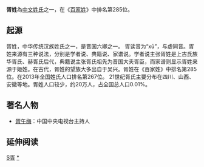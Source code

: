 {{Unreferenced|time=2017-07-21T14:06:54+00:00}}
{{姓氏
|姓氏=胥
|繁體=胥
|簡體=胥
|拼音=Xū
|南京官話=sü<sup>1</sup>
|中国大陆=Xu
|台湾=Hsu
|香港=Sui
|澳门=Soi
|新加坡=
|马来西亚=
|越南=Tư
|韩国=
|反切=
|同音字=
|堂号=
|郡望=[[琅琊郡|琅琊郡]]
}}

'''胥姓'''為[[中文姓氏|中文姓氏]]之一，在《[[百家姓|百家姓]]》中排名第285位。

==起源==
胥姓，中华传统汉族姓氏之一，是晋国六卿之一。 胥读音为“xū”，与虚同音。胥姓来源有三种说法，分别是学者说、典籍说、家谱说。学者说主张胥姓是上古氏族华胥氏、赫胥氏后代，典籍说主张胥氏祖先为晋国大夫胥臣，而家谱则显示胥姓来源于姬姓。在古代，胥姓的望族大多出自于吴兴。胥姓在《百家姓》中排名第285位。在2013年全国姓氏人口排名第267位。 21世纪胥氏主要分布在四川、山西、安徽等地。胥姓人口较少，约20万人，占全国总人口0.01%。

== 著名人物 ==
* [[胥午梅|胥午梅]]：中国中央电视台主持人

== 延伸阅读 ==
{{Wikisource further reading}}
[[Category:漢姓|S胥]]
[[Category:胥姓|*]]